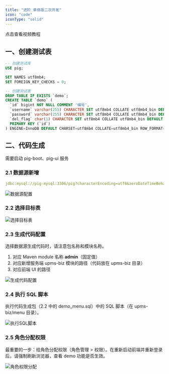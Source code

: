 ```yaml
---
title: "进阶 单体版二次开发"
icon: "code"
iconType: "solid"
---
```


<Card title="视频教程" icon="video" href="https://player.bilibili.com/player.html?bvid=BV12t411B7e9&p=3&page=3&autoplay=0">
  点击查看视频教程
</Card>

## 一、创建测试表

```sql
-- 创建测试库
USE pig;

SET NAMES utf8mb4;
SET FOREIGN_KEY_CHECKS = 0;

-- 创建测试表
DROP TABLE IF EXISTS `demo`;
CREATE TABLE `demo` (
  `id` bigint NOT NULL COMMENT '编号',
  `username` varchar(255) CHARACTER SET utf8mb4 COLLATE utf8mb4_bin DEFAULT NULL COMMENT '用户名',
  `password` varchar(255) CHARACTER SET utf8mb4 COLLATE utf8mb4_bin DEFAULT NULL COMMENT '密码',
  `del_flag` char(1) CHARACTER SET utf8mb4 COLLATE utf8mb4_bin DEFAULT '0' COMMENT '删除标记',
  PRIMARY KEY (`id`)
) ENGINE=InnoDB DEFAULT CHARSET=utf8mb4 COLLATE=utf8mb4_bin ROW_FORMAT=DYNAMIC COMMENT='demo 表';
```

## 二、代码生成

<Warning>
需要启动 pig-boot、pig-ui 服务
</Warning>

### 2.1 数据源新增

```yaml
jdbc:mysql://pig-mysql:3306/pig?characterEncoding=utf8&zeroDateTimeBehavior=convertToNull&useSSL=false&useJDBCCompliantTimezoneShift=true&useLegacyDatetimeCode=false&serverTimezone=GMT%2B8&allowMultiQueries=true&allowPublicKeyRetrieval=true
```

![数据源配置](https://minio.pigx.top/oss/202307/1688311202.png)

### 2.2 选择目标表

![选择目标表](/images/1724736747002-9fd05a31-65a8-4185-9f6c-4245d0adec31.png)

### 2.3 生成代码配置

<Warning>
选择数据源生成代码时，请注意包名称和模块名称。
</Warning>

1. 对应 Maven module 名称 **admin**（固定值）
2. 对应新增服务端 upms-biz 模块的路径（代码放在 upms-biz 目录）
3. 对应前端 UI 的路径

![生成代码配置](/images/1724736679009-e218956c-ef8e-40ae-92eb-22643515ce6e.png)

### 2.4 执行 SQL 脚本

<Warning>
执行代码生成包（2.2 中的 demo_menu.sql）中的 SQL 脚本（在 upms-biz/menu 目录）。
</Warning>

![执行SQL脚本](/images/1724736815336-8dce895a-0b62-43e2-9d3c-795c261ee132.png)

### 2.5 角色分配权限

最重要的一步：给角色分配权限（角色管理 > 权限）。在重新启动前端并重新登录后，请强制刷新浏览器，查看 demo 功能是否生效。

![角色权限分配](/images/1704604236898-e653151a-94fb-4194-a63c-cfc7af5a6227.png)

